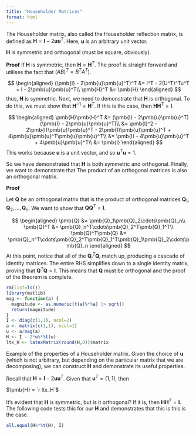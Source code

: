 ```yaml
---
title: "Householder Matrices"
format: html
---
```


The Householder matrix, also called the Householder reflection matrix, is 
defined as $\pmb{H} = \pmb{I} - 2\pmb{u}\pmb{u}^T$. Here, $\pmb{u}$ is an
arbitrary unit vector.

$\pmb{H}$ is symmetric and orthogonal (must be square, obviously).

**Proof**
If $\pmb{H}$ is symmetric, then $\pmb{H} = \pmb{H}^T$. The proof is straight 
forward and utilises the fact that $(AB)^T = B^TA^T)$.

$$
\begin{aligned}
(\pmb{I} - 2\pmb{u}\pmb{u}^T)^T &= I^T - 2(U^T)^Tu^T = I - 2\pmb{u}\pmb{u}^T\\
\pmb{H}^T &= \pmb{H}
\end{aligned}
$$
thus, $\pmb{H}$ is symmetric. Next, we need to demonstrate that $\pmb{H}$ is
orthogonal. To do this, we must show that $\pmb{H}^{-1} = \pmb{H}^T$. If this is
the case, then $\pmb{H}\pmb{H}^T = \pmb{I}$.

$$
\begin{aligned}
\pmb{H}\pmb{H}^T &= (\pmb{I} - 2\pmb{u}\pmb{u}^T)(\pmb{I} - 2\pmb{u}\pmb{u}^T)\\
&= \pmb{I}^2 - 2\pmb{I}\pmb{u}\pmb{u}^T -  2\pmb{I}\pmb{u}\pmb{u}^T + 4\pmb{u}\pmb{u}^T\pmb{u}\pmb{u}^T\\
&= \pmb{I} - 4\pmb{u}\pmb{u}^T + 4\pmb{u}\pmb{u}^T\\
&= \pmb{I}
\end{aligned}
$$
This works because $\pmb{u}$ is a unit vector, and so $\pmb{u}^T\pmb{u} = 1$.

So we have demonstrated that $\pmb{H}$ is both symmetric and orthogonal. 
Finally, we want to demonstrate that The product of an orthogonal matrices is 
also an orthogonal matrix.

**Proof**

Let $\pmb{Q}$ be an orthogonal matrix that is the product of orthogonal matrices
$\pmb{Q}_1, \pmb{Q}_2, ..., \pmb{Q}_n$. We want to show that 
$\pmb{Q}\pmb{Q}^T = \pmb{I}$.

$$
\begin{aligned}
\pmb{Q} &= \pmb{Q}_1\pmb{Q}_2\cdots\pmb{Q}_n\\
\pmb{Q}^T &= \pmb{Q}_n^T\cdots\pmb{Q}_2^T\pmb{Q}_1^T\\
\pmb{Q}^T\pmb{Q} &= \pmb{Q}_n^T\cdots\pmb{Q}_2^T\pmb{Q}_1^T\pmb{Q}_1\pmb{Q}_2\cdots\pmb{Q}_n
\end{aligned}
$$
At this point, notice that all of the $\pmb{Q}_i^T\pmb{Q}_i$ match up, producing
a cascade of identity matrices. The entire RHS simplifies down to a single
identity matrix, proving that $\pmb{Q}^T\pmb{Q} = \pmb{I}$. This means that 
$\pmb{Q}$ must be orthogonal and the proof of the theorem is complete.

```r
rm(list=ls())
library(matlib)
mag <- function(a) {
  magnitude <- as.numeric(t(a)%*%a) |> sqrt()
  return(magnitude)
}
I <- diag(c(1,1), ncol=2)
a <- matrix(c(1,1), ncol=1)
u <- a/mag(a)
H <- I - 2*u%*%t(u)
ltx_H <- latexMatrix(round(H,0))$matrix
```

Example of the properties of a Householder matrix. Given the choice of 
$\pmb{u}$ (which is not arbitrary, but depending on the particular matrix that
we are decomposing), we can construct $\pmb{H}$ and demonstrate its useful
properties.

Recall that $\pmb{H} =\pmb{I} - 2\pmb{u}\pmb{u}^T$. Given that 
$\pmb{u}^T = (1,1)$, then

$\pmb{H} = `r ltx_H`$

It's evident that $\pmb{H}$ is symmetric, but is it orthogonal? If it is, then
$\pmb{H}\pmb{H}^T = \pmb{I}$. The following code tests this for our $\pmb{H}$
and demonstrates that this is this is the case.

```r
all.equal(H%*%t(H), I)
```




